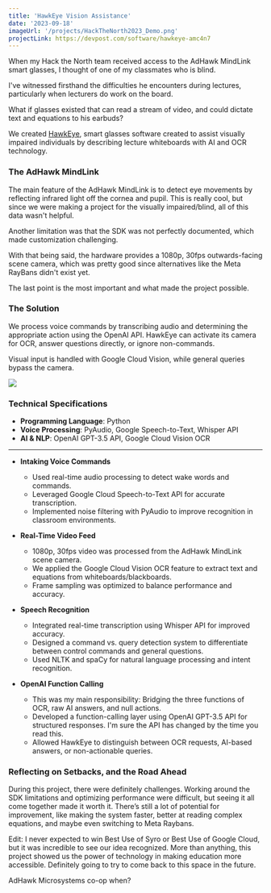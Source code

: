 ```yaml
---
title: 'HawkEye Vision Assistance'
date: '2023-09-18'
imageUrl: '/projects/HackTheNorth2023_Demo.png'
projectLink: https://devpost.com/software/hawkeye-amc4n7
---
```


When my Hack the North team received access to the AdHawk MindLink smart glasses, I thought of one of my classmates who is blind.

I've witnessed firsthand the difficulties he encounters during lectures, particularly when lecturers do work on the board.

What if glasses existed that can read a stream of video, and could dictate text and equations to his earbuds?

We created [HawkEye](https://devpost.com/software/hawkeye-amc4n7), smart glasses software created to assist visually impaired individuals by describing lecture whiteboards with AI and OCR technology.

### The AdHawk MindLink

The main feature of the AdHawk MindLink is to detect eye movements by reflecting infrared light off the cornea and pupil. This is really cool, but since we were making a project for the visually impaired/blind, all of this data wasn't helpful.

Another limitation was that the SDK was not perfectly documented, which made customization challenging.

With that being said, the hardware provides a 1080p, 30fps outwards-facing scene camera, which was pretty good since alternatives like the Meta RayBans didn't exist yet.

The last point is the most important and what made the project possible.

### The Solution

We process voice commands by transcribing audio and determining the appropriate action using the OpenAI API. HawkEye can activate its camera for OCR, answer questions directly, or ignore non-commands.

Visual input is handled with Google Cloud Vision, while general queries bypass the camera.

![](/projects/HawkEye_Pipeline.png)

### Technical Specifications

-   **Programming Language**: Python
-   **Voice Processing**: PyAudio, Google Speech-to-Text, Whisper API
-   **AI & NLP**: OpenAI GPT-3.5 API, Google Cloud Vision OCR

---

-   **Intaking Voice Commands**

    -   Used real-time audio processing to detect wake words and commands.
    -   Leveraged Google Cloud Speech-to-Text API for accurate transcription.
    -   Implemented noise filtering with PyAudio to improve recognition in classroom environments.

-   **Real-Time Video Feed**

    -   1080p, 30fps video was processed from the AdHawk MindLink scene camera.
    -   We applied the Google Cloud Vision OCR feature to extract text and equations from whiteboards/blackboards.
    -   Frame sampling was optimized to balance performance and accuracy.

-   **Speech Recognition**

    -   Integrated real-time transcription using Whisper API for improved accuracy.
    -   Designed a command vs. query detection system to differentiate between control commands and general questions.
    -   Used NLTK and spaCy for natural language processing and intent recognition.

-   **OpenAI Function Calling**
    -   This was my main responsibility: Bridging the three functions of OCR, raw AI answers, and null actions.
    -   Developed a function-calling layer using OpenAI GPT-3.5 API for structured responses. I'm sure the API has changed by the time you read this.
    -   Allowed HawkEye to distinguish between OCR requests, AI-based answers, or non-actionable queries.

### Reflecting on Setbacks, and the Road Ahead

During this project, there were definitely challenges. Working around the SDK limitations and optimizing performance were difficult, but seeing it all come together made it worth it. There’s still a lot of potential for improvement, like making the system faster, better at reading complex equations, and maybe even switching to Meta Raybans.

Edit: I never expected to win Best Use of Syro or Best Use of Google Cloud, but it was incredible to see our idea recognized. More than anything, this project showed us the power of technology in making education more accessible. Definitely going to try to come back to this space in the future.

AdHawk Microsystems co-op when?
